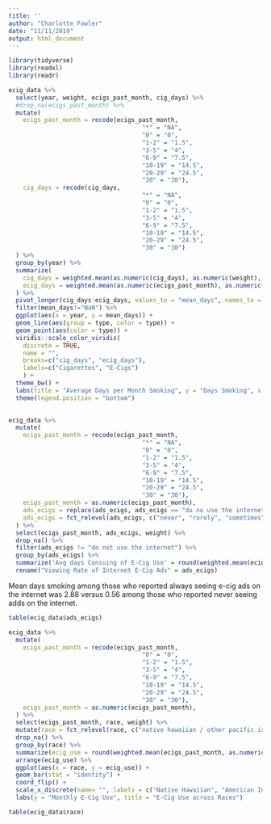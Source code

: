 ```yaml
---
title: ''
author: "Charlotte Fowler"
date: "11/11/2019"
output: html_document
---
```


```r
library(tidyverse)
library(readxl)
library(readr)
```

```r
ecig_data %>% 
  select(year, weight, ecigs_past_month, cig_days) %>% 
  #drop_na(ecigs_past_month) %>% 
  mutate(
    ecigs_past_month = recode(ecigs_past_month, 
                                     "*" = "NA",
                                     "0" = "0",
                                     "1-2" = "1.5",
                                     "3-5" = "4", 
                                     "6-9" = "7.5", 
                                     "10-19" = "14.5", 
                                     "20-29" = "24.5", 
                                     "30" = "30"),
    cig_days = recode(cig_days, 
                                     "*" = "NA",
                                     "0" = "0",
                                     "1-2" = "1.5",
                                     "3-5" = "4", 
                                     "6-9" = "7.5", 
                                     "10-19" = "14.5", 
                                     "20-29" = "24.5", 
                                     "30" = "30")
  ) %>% 
  group_by(year) %>% 
  summarize(
    cig_days = weighted.mean(as.numeric(cig_days), as.numeric(weight), na.rm = TRUE), 
    ecig_days = weighted.mean(as.numeric(ecigs_past_month), as.numeric(weight), na.rm = TRUE)
  ) %>%
  pivot_longer(cig_days:ecig_days, values_to = "mean_days", names_to = "type") %>% 
  filter(mean_days!="NaN") %>% 
  ggplot(aes(x = year, y = mean_days)) + 
  geom_line(aes(group = type, color = type)) + 
  geom_point(aes(color = type)) + 
  viridis::scale_color_viridis(
    discrete = TRUE, 
    name = "",
    breaks=c("cig_days", "ecig_days"),
    labels=c("Cigarettes", "E-Cigs")
    ) + 
  theme_bw() + 
  labs(title = "Average Days per Month Smoking", y = "Days Smoking", x = "Year") + 
  theme(legend.position = "bottom") 
  
```





```r
ecig_data %>% 
  mutate(
    ecigs_past_month = recode(ecigs_past_month, 
                                     "*" = "NA",
                                     "0" = "0",
                                     "1-2" = "1.5",
                                     "3-5" = "4", 
                                     "6-9" = "7.5", 
                                     "10-19" = "14.5", 
                                     "20-29" = "24.5", 
                                     "30" = "30"),
    ecigs_past_month = as.numeric(ecigs_past_month), 
    ads_ecigs = replace(ads_ecigs, ads_ecigs == "do no use the internet", "do not use the internet"), 
    ads_ecigs = fct_relevel(ads_ecigs, c("never", "rarely", "sometimes", "most of the time", "always", "do not use the internet"))
  ) %>% 
  select(ecigs_past_month, ads_ecigs, weight) %>% 
  drop_na() %>% 
  filter(ads_ecigs != "do not use the internet") %>% 
  group_by(ads_ecigs) %>% 
  summarize('Avg days Consuing of E-Cig Use' = round(weighted.mean(ecigs_past_month, as.numeric(weight)), digits = 3)) %>% 
  rename("Viewing Rate of Internet E-Cig Ads" = ads_ecigs) 
```

Mean days smoking among those who reported always seeing e-cig ads on the internet was 2.88 versus 0.56 among those who reported never seeing adds on the internet. 


```r
table(ecig_data$ads_ecigs)
```
```r
ecig_data %>% 
  mutate(
    ecigs_past_month = recode(ecigs_past_month, 
                                     "0" = "0",
                                     "1-2" = "1.5",
                                     "3-5" = "4", 
                                     "6-9" = "7.5", 
                                     "10-19" = "14.5", 
                                     "20-29" = "24.5", 
                                     "30" = "30"),
    ecigs_past_month = as.numeric(ecigs_past_month), 
  ) %>% 
  select(ecigs_past_month, race, weight) %>% 
  mutate(race = fct_relevel(race, c("native hawaiian / other pacific islander", "american indian / alaska native", "white", "hispanic", "black", "asian"))) %>% 
  drop_na() %>% 
  group_by(race) %>% 
  summarize(ecig_use = round(weighted.mean(ecigs_past_month, as.numeric(weight)), digits = 3))  %>% 
  arrange(ecig_use) %>% 
  ggplot(aes(x = race, y = ecig_use)) + 
  geom_bar(stat = "identity") + 
  coord_flip() + 
  scale_x_discrete(name= "", labels = c("Native Hawaiian", "American Indian", "White", "Hispanic", "Black", "Asian")) + 
  labs(y = "Monthly E-Cig Use", title = "E-Cig Use across Races")
```

```r
table(ecig_data$race)
```

